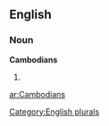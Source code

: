 ==English==

===Noun===
'''Cambodians'''

# {{plural of|[[Cambodian]]}}

[[Category:English plurals]]

[[ar:Cambodians]]